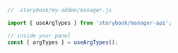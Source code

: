 ```js
// .storybook/my-addon/manager.js

import { useArgTypes } from 'storybook/manager-api';

// inside your panel
const { argTypes } = useArgTypes();
```
